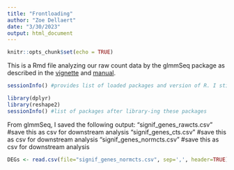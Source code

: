 ```yaml
---
title: "Frontloading"
author: "Zoe Dellaert"
date: "3/30/2023"
output: html_document
---
```


```r
knitr::opts_chunk$set(echo = TRUE)
```

This is a Rmd file analyzing our raw count data by the glmmSeq package as described in the [vignette](https://cran.r-project.org/web/packages/glmmSeq/vignettes/glmmSeq.html) and [manual](https://cran.r-project.org/web/packages/glmmSeq/glmmSeq.pdf).

```r
sessionInfo() #provides list of loaded packages and version of R. I still have version 4.1 for now.
```

```r
library(dplyr)
library(reshape2)
sessionInfo() #list of packages after library-ing these packages
```

From glmmSeq, I saved the following output:
"signif_genes_rawcts.csv" #save this as csv for downstream analysis
"signif_genes_cts.csv" #save this as csv for downstream analysis
"signif_genes_normcts.csv" #save this as csv for downstream analysis

```r
DEGs <- read.csv(file="signif_genes_normcts.csv", sep=',', header=TRUE) 
```

